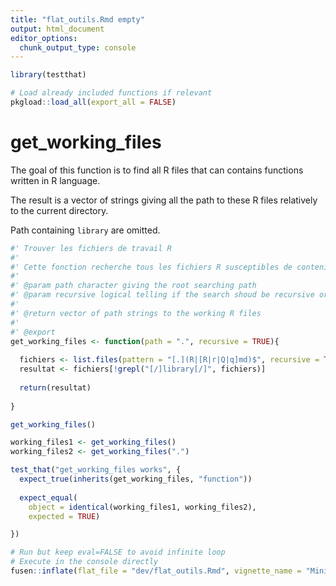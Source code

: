 ```yaml
---
title: "flat_outils.Rmd empty"
output: html_document
editor_options: 
  chunk_output_type: console
---
```


```r
library(testthat)
```

<!--
 You need to run the 'description' chunk in the '0-dev_history.Rmd' file before continuing your code there.
-->

```r
# Load already included functions if relevant
pkgload::load_all(export_all = FALSE)
```

# get_working_files

The goal of this function is to find all R files that can contains functions written in R language.

The result is a vector of strings giving all the path to these R files relatively to the current directory.

Path containing `library` are omitted. 
    
```r
#' Trouver les fichiers de travail R
#' 
#' Cette fonction recherche tous les fichiers R susceptibles de contenir des définitions de fonction
#' 
#' @param path character giving the root searching path
#' @param recursive logical telling if the search shoud be recursive or not
#'
#' @return vector of path strings to the working R files
#' 
#' @export
get_working_files <- function(path = ".", recursive = TRUE){
    
  fichiers <- list.files(pattern = "[.](R|[R|r|Q|q]md)$", recursive = TRUE)
  resultat <- fichiers[!grepl("[/]library[/]", fichiers)]
  
  return(resultat)
  
}
```
  
```r
get_working_files()
```
  
```r

working_files1 <- get_working_files()
working_files2 <- get_working_files(".")

test_that("get_working_files works", {
  expect_true(inherits(get_working_files, "function"))
  
  expect_equal(
    object = identical(working_files1, working_files2),
    expected = TRUE)

})
```
  

```r
# Run but keep eval=FALSE to avoid infinite loop
# Execute in the console directly
fusen::inflate(flat_file = "dev/flat_outils.Rmd", vignette_name = "Minimal")
```
